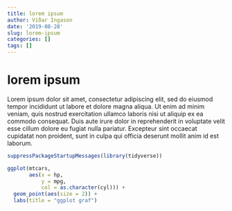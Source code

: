 ```yaml
---
title: lorem ipsum
author: Viðar Ingason
date: '2019-08-28'
slug: lorem-ipsum
categories: []
tags: []
---
```



# lorem ipsum

Lorem ipsum dolor sit amet, consectetur adipiscing elit, sed do eiusmod tempor incididunt ut labore et dolore magna aliqua. Ut enim ad minim veniam, quis nostrud exercitation ullamco laboris nisi ut aliquip ex ea commodo consequat. Duis aute irure dolor in reprehenderit in voluptate velit esse cillum dolore eu fugiat nulla pariatur. Excepteur sint occaecat cupidatat non proident, sunt in culpa qui officia deserunt mollit anim id est laborum.

```r
suppressPackageStartupMessages(library(tidyverse))

ggplot(mtcars,
       aes(x = hp,
           y = mpg,
           col = as.character(cyl))) +
  geom_point(aes(size = 2)) + 
  labs(title = "ggplot graf")
```
